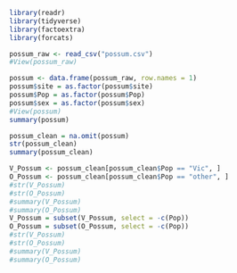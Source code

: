 
```r
library(readr)
library(tidyverse)
library(factoextra)
library(forcats)
```


```r
possum_raw <- read_csv("possum.csv")
#View(possum_raw)
```


```r

possum <- data.frame(possum_raw, row.names = 1)
possum$site = as.factor(possum$site)
possum$Pop = as.factor(possum$Pop)
possum$sex = as.factor(possum$sex)
#View(possum)
summary(possum)
```


```r
possum_clean = na.omit(possum)
str(possum_clean)
summary(possum_clean)

```


```r
V_Possum <- possum_clean[possum_clean$Pop == "Vic", ]
O_Possum <- possum_clean[possum_clean$Pop == "other", ]
#str(V_Possum)
#str(O_Possum)
#summary(V_Possum)
#summary(O_Possum)
V_Possum = subset(V_Possum, select = -c(Pop))
O_Possum = subset(O_Possum, select = -c(Pop))
#str(V_Possum)
#str(O_Possum)
#summary(V_Possum)
#summary(O_Possum)
```


